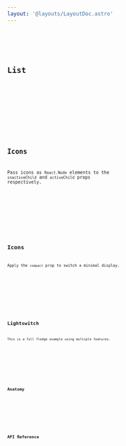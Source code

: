 ```yaml
---
layout: '@layouts/LayoutDoc.astro'
---
```




<Preview client:load>
	<Fragment slot="preview">
		<Example client:load />
	</Fragment>
	<Fragment slot="code">
		<Code code={ExampleRaw} lang="tsx" />
	</Fragment>
</Preview>

## List

<Preview client:load>
	<Fragment slot="preview">
		<ExampleList client:load />
	</Fragment>
	<Fragment slot="code">
		<Code code={ExampleListRaw} lang="tsx" />
	</Fragment>
</Preview>

## Icons

Pass icons as `React.Node` elements to the `inactiveChild` and `activeChild` props respectively.

<Preview client:load>
	<Fragment slot="preview">
		<ExampleIcons client:load />
	</Fragment>
	<Fragment slot="code">
		<Code code={ExampleIconsRaw} lang="tsx" />
	</Fragment>
</Preview>

## Icons

Apply the `compact` prop to switch a minimal display.

<Preview client:load>
	<Fragment slot="preview">
		<ExampleCompact client:load />
	</Fragment>
	<Fragment slot="code">
		<Code code={ExampleCompactRaw} lang="tsx" />
	</Fragment>
</Preview>

## Lightswitch

This is a full fledge example using multiple features.

<Preview client:load>
	<Fragment slot="preview">
		<ExampleLightswitch client:load />
	</Fragment>
	<Fragment slot="code">
		<Code code={ExampleLightswitchRaw} lang="tsx" />
	</Fragment>
</Preview>

## Anatomy

<Anatomy label="Switch" element="label" isComponent>
	<Anatomy element="input" />
	<Anatomy label="control" element="span">
		<Anatomy label="thumb" element="span">
			<Anatomy label="iconActiveBase|iconInactiveBase" element="span" />
		</Anatomy>
	</Anatomy>
	<Anatomy label="label" element="span" />
</Anatomy>

## API Reference

<ApiTable />

